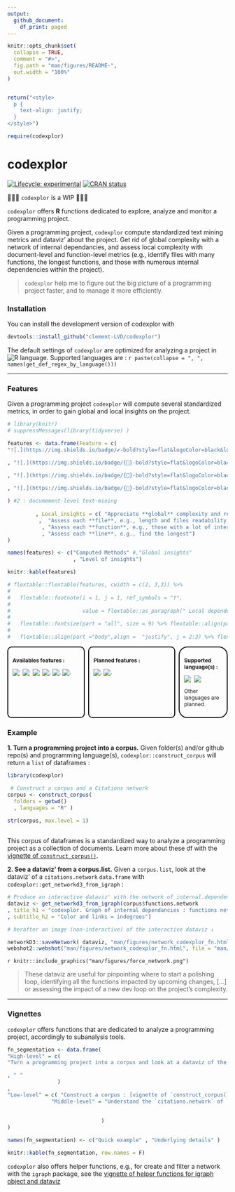```yaml
---
output: 
  github_document:
    df_print: paged
---
```


```r
knitr::opts_chunk$set(
  collapse = TRUE,
  comment = "#>",
  fig.path = "man/figures/README-",
  out.width = "100%"
)


return("<style>
  p {
    text-align: justify;
  }
</style>")

require(codexplor)

```

# codexplor
<!-- badges: start -->
[![Lifecycle: experimental](https://img.shields.io/badge/lifecycle-experimental-orange.svg)](https://lifecycle.r-lib.org/articles/stages.html#experimental)
[![CRAN status](https://www.r-pkg.org/badges/version/codexplor)](https://CRAN.R-project.org/package=codexplor)
<!-- badges: end -->

🧰🔧🔨 `codexplor` is a WIP 🧰🔧🔨

`codexplor` offers **R** functions dedicated to explore, analyze and monitor a programming project.

Given a programming project, `codexplor` compute standardized text mining metrics and dataviz' about the project. Get rid of global complexity with a network of internal dependancies, and assess local complexity with document-level and function-level metrics (e.g., identify files with many functions, the longest functions, and those with numerous internal dependencies within the project).

> `codexplor` help me to figure out the big picture of a programming project faster, and to manage it more efficiently.


### Installation

You can install the development version of codexplor with

``` r
devtools::install_github("clement-LVD/codexplor")
```


The default settings of `codexplor` are optimized for analyzing a project in ![R](https://img.shields.io/badge/R-black) language. Supported languages are : `r paste(collapse = ", ", names(get_def_regex_by_language()))`

---


### Features 
Given a programming project `codexplor` will compute several standardized metrics, in order to gain global and local insights on the project. 

```r
# library(knitr)
# suppressMessages(library(tidyverse) )

features <- data.frame(Feature = c( 
"![.](https://img.shields.io/badge/✔️-bold?style=flat&logoColor=black&logoSize=2&label=Network of internal dependencies&labelColor=black&color=green)" 

, "![.](https://img.shields.io/badge/{🚧}-bold?style=flat&logoColor=black&logoSize=2&label=Document-level metrics&labelColor=grey&color=yellow)"

, "![.](https://img.shields.io/badge/{🚧}-bold?style=flat&logoColor=black&logoSize=2&label=Function-level metrics&labelColor=grey&color=orange)"

, "![.](https://img.shields.io/badge/{🚧}-bold?style=flat&logoColor=black&logoSize=2&label=Line-level metrics&labelColor=grey&color=green)"
 
) #2 : documement-level text-mining
           
         , Local_insights = c( "Appreciate **global** complexity and reveal critical files, e.g., major internal dependancies, clusters of 'difficult-to-read' files" 
          ,  "Assess each **file**, e.g., length and files readability, number of functions within a file"  # 2 : document-level text-mining
           , "Assess each **function**, e.g., those with a lot of internal dependencies"
           , "Assess each **line**, e.g., find the longest")
)

names(features) <- c("Computed Methods" #,"Global insights"
                     , "Level of insights")

knitr::kable(features)

# flextable::flextable(features, cwidth = c(2, 3,3)) %>%
#   
#   flextable::footnote(i = 1, j = 1, ref_symbols = "†",
#                       
#                       value = flextable::as_paragraph(" Local dependencies are functions that are called by others functions of the project")) %>%
#   
#   flextable::fontsize(part = "all", size = 9) %>% flextable::align(part ="header",align =  "center")%>%
#   
#   flextable::align(part ="body",align =  "justify", j = 2:3) %>% flextable::font(part = "all", fontname = "Arial")

```

<!-- FEATURES are on 3 flex-columns : -->

<div style="display: flex;font-size: 12px;">

<div style="flex: 35%; padding: 10px; border: 2px solid #000; border-radius: 10px; margin-right: 8px;">  

**Availables features :** 

![ ](https://img.shields.io/badge/{Construct--corpus}-bold?style=flat&logoColor=black&logoSize=2&label=Read files from github and/or locally&labelColor=black&color=green)
![ ](https://img.shields.io/badge/{Analyze}-bold?style=flat&logoColor=black&logoSize=2&label=Compute a network of internal dependencies&labelColor=black&color=green)
![ ](https://img.shields.io/badge/{networkD3}-bold?style=flat&logoColor=black&logoSize=2&label=Dataviz from a network&labelColor=black&color=green)
![.](https://img.shields.io/badge/{Analyze}-bold?style=flat&logoColor=black&logoSize=2&label=Global text-mining metrics&labelColor=grey&color=orange)
![.](https://img.shields.io/badge/{Analyze}-bold?style=flat&logoColor=black&logoSize=2&label=Document-level metrics&labelColor=grey&color=yellow)
![.](https://img.shields.io/badge/{Analyze}-bold?style=flat&logoColor=black&logoSize=2&label=Networks metrics&labelColor=grey&color=yellow)


</div>

 <div style="flex: 40%; padding: 10px; border: 2px solid #000; border-radius: 10px; margin-right: 8px;">
  
**Planned features :** 

![.](https://img.shields.io/badge/{Export}-bold?style=flat&logoColor=black&logoSize=2&label=Reporting&labelColor=grey&color=orange)
![.](https://img.shields.io/badge/{Analyze}-bold?style=flat&logoColor=black&logoSize=2&label=Function-level metrics&labelColor=grey&color=orange)

 </div>
 
 <div style="flex: 20%; padding: 10px; border: 2px solid #000; border-radius: 20px">  

**Supported language(s) :**

![ ](https://img.shields.io/badge/R-green)
![ ](https://img.shields.io/badge/Python-yellow)
<!-- ![ ](https://img.shields.io/badge/Javascript-orange) -->

Other languages are planned.

</div>


</div>


### Example

**1. Turn a programming project into a corpus.** Given folder(s) and/or github repo(s) and programming language(s), `codexplor::construct_corpus` will return a `list` of dataframes :



```r
library(codexplor)

 # Construct a corpus and a Citations network
corpus <- construct_corpus(
  folders = getwd()
  , languages = "R" )
    
str(corpus, max.level = 1)
  
```

This corpus of dataframes is a standardized way to analyze a programming project as a collection of documents. Learn more about these df with the [vignette of `construct_corpus()`](https://clement-lvd.github.io/codexplor/articles/vignette_construct_corpus.html).

**2. See a dataviz' from a corpus.list.** Given a `corpus.list`, look at the dataviz' of a `citations.network` `data.frame` with `codexplor::get_networkd3_from_igraph` :

```r
# Produce an interactive dataviz' with the network of internal.dependencies
dataviz <- get_networkd3_from_igraph(corpus$functions.network
, title_h1 = "codexplor. Graph of internal dependancies : functions network"
, subtitle_h2 = "Color and links = indegrees") 

# herafter an image (non-interactive) of the interactive dataviz ↓
```

```r
 
networkD3::saveNetwork( dataviz, "man/figures/network_codexplor_fn.html")   
webshot2::webshot("man/figures/network_codexplor_fn.html", file = "man/figures/force_network.png"  )

```

`r knitr::include_graphics("man/figures/force_network.png")`

> These dataviz are useful for pinpointing where to start a polishing loop, identifying all the functions impacted by upcoming changes, [...] or assessing the impact of a new dev loop on the project's complexity.

---

### Vignettes

`codexplor` offers functions that are dedicated to analyze a programming project, accordingly to subanalysis tools. 

```r

fn_segmentation <- data.frame(
"High-level" = c(
"Turn a programming project into a corpus and look at a dataviz of the files : [vignette of example of documents network](https://clement-lvd.github.io/codexplor/articles/vignette_analyse_citations_network_from_project.html)"

, " "
                )
, 
"Low-level" = c( "Construct a corpus : [vignette of `construct_corpus()`](https://clement-lvd.github.io/codexplor/articles/vignette_construct_corpus.html)", 
              "Middle-level" = "Understand the `citations.network` of `internaldependencies` : [vignette of `citations.network` `dataframe`](https://clement-lvd.github.io/codexplor/articles/vignette_citations.network_df_of_internal.dependencies.html)" 
                 
  
                              )
)

names(fn_segmentation) <- c("Quick example" , "Underlying details" )

knitr::kable(fn_segmentation, row.names = F)


```

`codexplor` also offers helper functions, e.g., for create and filter a network with the `igraph` package, see the [vignette of helper functions for igraph object and dataviz](https://clement-lvd.github.io/codexplor/articles/manage_igraph_object.html)

